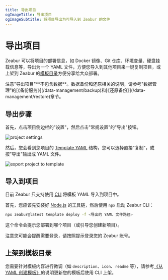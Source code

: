 ```yaml
---
title: 导出项目
ogImageTitle: 导出项目
ogImageSubtitle: 将项目导出为可导入到 Zeabur 的文件
---
```



# 导出项目

Zeabur 可以将项目的部署信息，如 Docker 镜像、Git 仓库、环境变量、硬盘挂载信息等，导出为一个 YAML 文件，方便您导入到其他项目来一键复制项目，或上架到 Zeabur 的[模板目录](https://zeabur.com/templates)方便分享给大众部署。

<Callout>
    注意"导出项目"**不包含数据**。数据备份和还原相关的说明，请参考"数据管理"的[《备份服务》](/data-management/backup)和[《还原备份》](/data-management/restore)章节。
</Callout>

## 导出步骤

首先，点击项目侧边栏的"设置"，然后点击"常规设置"的"导出"按钮。

![project settings](/deploy/export-project/project-settings.webp)

然后，您会看到您项目的 [Template YAML](/template/template-in-code) 结构，您可以选择直接"复制"，或按"导出"输出成 YAML 文件。

![export project to template](/deploy/export-project/export-project-to-template.webp)

## 导入到项目

目前 Zeabur 只支持使用 [CLI](https://github.com/zeabur/cli) 将模板 YAML 导入到项目中。

首先，您应该先安装好 [Node.js](https://nodejs.org/en/) 的工具链，然后使用 `npx` 启动 Zeabur CLI：

```bash
npx zeabur@latest template deploy -f <导出的 YAML 文件路径>
```

这个命令会提示您部署到哪个项目（或引导您创建新项目）。

注意您可能会提醒需要登录，请按照提示登录您的 Zeabur 账号。

## 上架到模板目录

您需要针对模板内容进行微调（如 `description`、`icon`、`readme` 等），请参考[《从 YAML 创建模板》](/template/template-in-code)的说明更新您的模板后使用 CLI 上架。
